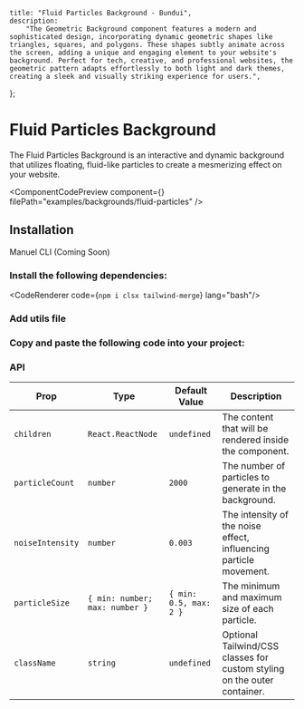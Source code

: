     title: "Fluid Particles Background - Bundui",
    description:
        "The Geometric Background component features a modern and sophisticated design, incorporating dynamic geometric shapes like triangles, squares, and polygons. These shapes subtly animate across the screen, adding a unique and engaging element to your website's background. Perfect for tech, creative, and professional websites, the geometric pattern adapts effortlessly to both light and dark themes, creating a sleek and visually striking experience for users.",
};


# Fluid Particles Background

The Fluid Particles Background is an interactive and dynamic background that utilizes floating, fluid-like particles to create a mesmerizing effect on your website.

<ComponentCodePreview
    component={<FluidParticlesBackgroundExample/>}
    filePath="examples/backgrounds/fluid-particles"
/>

## Installation

<Tabs defaultValue="manuel" className="w-[400px]">
    <TabsList>
        <TabsTrigger value="manuel">Manuel</TabsTrigger>
        <TabsTrigger disabled value="cli">CLI (Coming Soon)</TabsTrigger>
    </TabsList>
</Tabs>

### Install the following dependencies:

<CodeRenderer code={`npm i clsx tailwind-merge`} lang="bash"/>

### Add utils file

<CodeBlock filePath="lib/utils.ts" />

### Copy and paste the following code into your project:

<CodeBlock filePath="components/core/backgrounds/fluid-particles.tsx" />

### API

| Prop       | Type                               | Default Value   | Description                                                                 |
|-----------------|------------------------------------|-----------------|-----------------------------------------------------------------------------|
| `children`      | `React.ReactNode`                  | `undefined`     | The content that will be rendered inside the component.                      |
| `particleCount` | `number`                           | `2000`          | The number of particles to generate in the background.                      |
| `noiseIntensity`| `number`                           | `0.003`         | The intensity of the noise effect, influencing particle movement.            |
| `particleSize`  | `{ min: number; max: number }`     | `{ min: 0.5, max: 2 }` | The minimum and maximum size of each particle.                                 |
| `className`     | `string`                           | `undefined`     | Optional Tailwind/CSS classes for custom styling on the outer container.                            |


